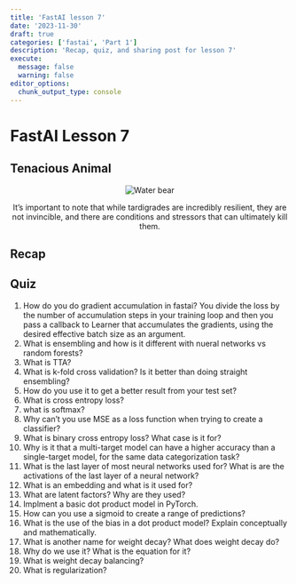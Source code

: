 ```yaml
---
title: 'FastAI lesson 7'
date: '2023-11-30'
draft: true
categories: ['fastai', 'Part 1']
description: 'Recap, quiz, and sharing post for lesson 7'
execute: 
  message: false
  warning: false
editor_options: 
  chunk_output_type: console
---
```


# FastAI Lesson 7

## Tenacious Animal

<p align="center">
  <img src="tardigrade.jpg" alt="Water bear"/>
  <figcaption align="center">It's important to note that while tardigrades are incredibly resilient, they are not invincible, and there are conditions and stressors that can ultimately kill them.</figcaption>
</p>

## Recap


## Quiz
1. How do you do gradient accumulation in fastai?
You divide the loss by the number of accumulation steps in your training loop and then you pass a callback to Learner that accumulates the gradients, using the desired effective batch size as an argument.
1. What is ensembling and how is it different with nueral networks vs random forests?
1. What is TTA?
1. What is k-fold cross validation? Is it better than doing straight ensembling?
1. How do you use it to get a better result from your test set?
1. What is cross entropy loss?
1. what is softmax?
1. Why can't you use MSE as a loss function when trying to create a classifier?
1. What is binary cross entropy loss? What case is it for?
1. Why is it that a multi-target model can have a higher accuracy than a single-target model, for the same data categorization task?
1. What is the last layer of most neural networks used for? What is are the activations of the last layer of a neural network?
1. What is an embedding and what is it used for?
1. What are latent factors? Why are they used?
1. Implment a basic dot product model in PyTorch.
1. How can you use a sigmoid to create a range of predictions?
1. What is the use of the bias in a dot product model? Explain conceptually and mathematically.
1. What is another name for weight decay? What does weight decay do?
1. Why do we use it? What is the equation for it?
1. What is weight decay balancing?
1. What is regularization?
